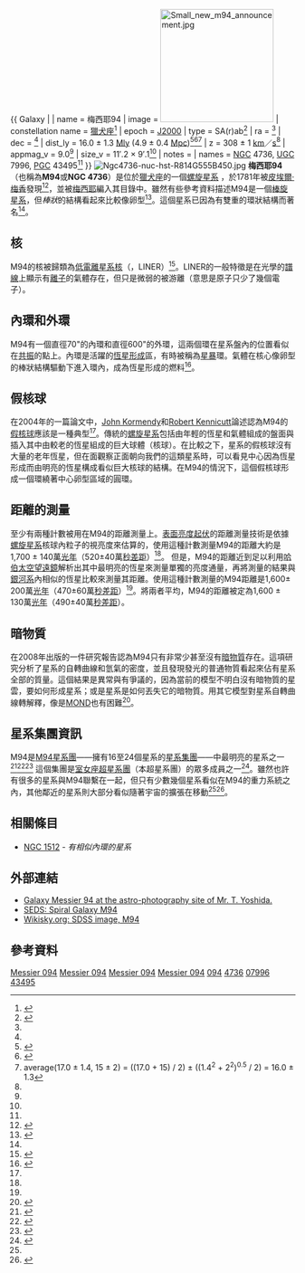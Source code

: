 {{ Galaxy |
| name = 梅西耶94
| image = [[File:Small_new_m94_announcement.jpg|200px]]
| constellation name = [[獵犬座|獵犬座]]<ref name="sinnott1988">{{cite book 
  | author=R. W. Sinnott, editor
  | title= The Complete New General Catalogue and Index Catalogue of Nebulae and Star Clusters by J. L. E. Dreyer
  | year=1988
  | publisher=Sky Publishing Corporation and Cambridge University Press
  | id=ISBN 0-933346-51-4}}</ref>
| epoch = [[J2000|J2000]]
| type = SA(r)ab<ref name="ned">{{cite web
  | title=NASA/IPAC Extragalactic Database
  | work=Results for NGC 4736
  | url=http://nedwww.ipac.caltech.edu/
  | accessdate=2006-11-09
  | archive-date=2018-12-25
  | archive-url=https://web.archive.org/web/20181225045153/http://ned.ipac.caltech.edu/
  | dead-url=no
  }}</ref>
| ra = {{RA|12|50|53.1}}<ref name="ned" />
| dec = {{DEC|+41|07|14}}<ref name="ned" />
| dist_ly = 16.0 ± 1.3 [[光年|Mly]] (4.9 ± 0.4 [[秒差距|Mpc]])<ref name="tonryetal2001">{{cite journal
  | author=J. L. Tonry, A. Dressler, J. P. Blakeslee, E. A. Ajhar, A. B. Fletcher, G. A. Luppino, M. R. Metzger, C. B. Moore
  | title=The SBF Survey of Galaxy Distances. IV. SBF Magnitudes, Colors, and Distances
  | journal=Astrophysical Journal
  | year=2001
  | volume=546
  | issue=2
  | pages=681-693
  | url=http://adsabs.harvard.edu/abs/2001ApJ...546..681T
  | access-date=2008-03-25
  | archive-date=2008-02-14
  | archive-url=https://web.archive.org/web/20080214211129/http://adsabs.harvard.edu/abs/2001ApJ...546..681T
  | dead-url=no
  }}</ref><ref name="karachentsevetal2003">{{cite journal
  | author=I. D. Karachentsev, M. E. Sharina, A. E. Dolphin, E. K. Grebel, D. Geisler, P. Guhathakurta, P. W. Hodge, V. E. Karachentseva, A. Sarajedini, P. Seitzer
  | title=Galaxy flow in the Canes Venatici I cloud
  | journal=Astronomy and Astrophysics
  | year=2003
  | volume=398
  | pages=467-477
  | url=http://adsabs.harvard.edu/abs/2003A&A...398..467K
  | access-date=2021-02-07
  | archive-date=2019-03-23
  | archive-url=https://web.archive.org/web/20190323073705/http://adsabs.harvard.edu/abs/2003A%26A...398..467K
  | dead-url=no
  }}</ref><ref name="averageCalc">average(17.0 ± 1.4, 15 ± 2) = ((17.0 + 15) / 2) ± ((1.4<sup>2</sup> + 2<sup>2</sup>)<sup>0.5</sup> / 2) = 16.0 ± 1.3</ref>
| z = 308 ± 1 [[kilometer|km]]／[[second|s]]<ref name="ned" />
| appmag_v = 9.0<ref name="ned" />
| size_v = 11′.2 × 9′.1<ref name="ned" />
| notes =
| names = [[新星雲星團總表|NGC]] 4736, [[Uppsala_General_Catalogue|UGC]] 7996, [[Principal_Galaxies_Catalogue|PGC]] 43495<ref name="ned" />
}}
{{DisambigNav|M|94}}
[[File:Ngc4736-nuc-hst-R814G555B450.jpg|thumb]]
'''梅西耶94'''（也稱為'''M94'''或'''NGC 4736'''）是位於[[獵犬座|獵犬座]]的一個[[螺旋星系|螺旋星系]] ，於1781年被[[皮埃爾·梅香|皮埃爾·梅香]]發現<ref name="NSOG">{{cite book 
 |last= Kepple
 |first= George Robert
 |coauthors= Glen W. Sanner
 |title= The Night Sky Observer's Guide, Volume 2
 |publisher= Willmann-Bell, Inc.
 |year= 1998
 |id= ISBN 0-943396-60-3
 |pages=51
}}</ref>，並被[[查爾斯·梅西耶|梅西耶]]編入其目錄中。雖然有些參考資料描述M94是一個[[棒旋星系|棒旋星系]]，但''棒狀''的結構看起來比較像卵型<ref name="kormendykennicutt04">{{cite journal
  | author=J. Kormendy, R. C. Kennicutt, Jr.
  | title=Secular Evolution and the Formation of Pseudobulges in Disk Galaxies
  | journal=Annual Reviews of Astronomy and Astrophysics
  | year=2004
  | volume=42
  | pages=603-683
  | url=http://adsabs.harvard.edu/abs/2004ARA&A..42..603K
  | access-date=2021-02-07
  | archive-date=2011-08-11
  | archive-url=https://www.webcitation.org/60r7gML5H?url=http://adsabs.harvard.edu/abs/2004ARA%26A..42..603K
  | dead-url=no
  }}</ref>。這個星系已因為有雙重的環狀結構而著名<ref name="ned" />。

== 核 ==
M94的核被歸類為[[低電離星系核|低電離星系核]]（{{lang|en|Low-ionization nuclear emission-line region}}，LINER）<ref name="hoetal1997">{{cite journal
  | author=L. C. Ho, A. V. Filippenko, W. L. W. Sargent
  | title=A Search for "Dwarf" Seyfert Nuclei. III. Spectroscopic Parameters and Properties of the Host Galaxies
  | journal=Astrophysical Journal Supplement
  | year=1997
  | volume=112
  | pages=315-390
  | url=http://adsabs.harvard.edu/abs/1997ApJS..112..315H
  | access-date=2008-03-25
  | archive-date=2007-03-22
  | archive-url=https://web.archive.org/web/20070322101947/http://adsabs.harvard.edu/abs/1997ApJS..112..315H
  | dead-url=no
  }}</ref>。LINER的一般特徵是在光學的[[譜線|譜線]]上顯示有[[離子|離子]]的氣體存在，但只是微弱的被游離（意思是原子只少了幾個電子）。

== 內環和外環 ==

M94有一個直徑70"的內環和直徑600"的外環，這兩個環在星系盤內的位置看似在[[共振|共振]]的點上。內環是活躍的[[恆星形成|恆星形成]]區，有時被稱為[[星暴|星暴]]環。氣體在核心像卵型的棒狀結構驅動下進入環內，成為恆星形成的燃料<ref name="munoztunonetal04">{{cite journal
  | author=C. Muñoz-Tuñón, N. Caon, J. Aguerri, L. Alfonso
  | title=The Inner Ring of NGC 4736: Star Formation on a Resonant Pattern
  | journal=Astronomical Journal
  | year=2004
  | volume=127
  | pages=58-74
  | url=http://adsabs.harvard.edu/abs/2004AJ....127...58M
  | access-date=2008-03-25
  | archive-date=2019-08-12
  | archive-url=https://web.archive.org/web/20190812074936/http://adsabs.harvard.edu/abs/2004AJ....127...58M
  | dead-url=no
  }}</ref>。

== 假核球 ==
{{main|核球 (星系)}}
在2004年的一篇論文中，[[John_Kormendy|John Kormendy]]和[[Robert_Kennicutt|Robert Kennicutt]]論述認為M94的[[核球_(星系)|假核球]]應該是一種典型<ref name="kormendykennicutt04" />。傳統的[[螺旋星系|螺旋星系]]包括由年輕的恆星和氣體組成的盤面與插入其中由較老的恆星組成的巨大球體（核球）。在比較之下，星系的假核球沒有大量的老年恆星，但在面觀察正面朝向我們的這類星系時，可以看見中心因為恆星形成而由明亮的恆星構成看似巨大核球的結構。在M94的情況下，這個假核球形成一個環繞著中心卵型區域的圓環。

== 距離的測量 ==
至少有兩種計數被用在M94的距離測量上。[[表面亮度起伏|表面亮度起伏]]的距離測量技術是依據[[螺旋星系|螺旋星系]]核球內粒子的視亮度來估算的，使用這種計數測量M94的距離大約是1,700 ± 140萬[[光年|光年]]（520±40萬[[秒差距|秒差距]]）<ref name="tonryetal2001" />。  但是，M94的距離近到足以利用[[哈伯太空望遠鏡|哈伯太空望遠鏡]]解析出其中最明亮的恆星來測量單獨的亮度通量，再將測量的結果與[[銀河系|銀河系]]內相似的恆星比較來測量其距離。使用這種計數測量的M94距離是1,600± 200萬[[光年|光年]]（470±60萬[[秒差距|秒差距]]）<ref name="karachentsevetal2003" />。將兩者平均，M94的距離被定為1,600 ± 130萬[[光年|光年]]（490±40萬[[秒差距|秒差距]]）。

== 暗物質 ==
在2008年出版的一件研究報告認為M94只有非常少甚至沒有[[暗物質|暗物質]]存在。這項研究分析了星系的自轉曲線和氫氣的密度，並且發現發光的普通物質看起來佔有星系全部的質量。這個結果是異常與有爭議的，因為當前的模型不明白沒有暗物質的星雲，要如何形成星系；或是星系是如何丟失它的暗物質。用其它模型對星系自轉曲線轉解釋，像是[[MOND|MOND]]也有困難<ref>{{cite news| url=http://space.newscientist.com/article/dn13280-galaxy-without-dark-matter-puzzles-astronomers.html| title=Galaxy without dark matter puzzles astronomers| date=6 February 2008| publisher=NewScientist.com news service| first=Stephen| last=Battersby| access-date=2008-03-25| archive-url=https://web.archive.org/web/20080319030701/http://space.newscientist.com/article/dn13280-galaxy-without-dark-matter-puzzles-astronomers.html| archive-date=2008-03-19| dead-url=yes}}</ref>。

== 星系集團資訊 ==
M94是[[M94星系團|M94星系團]]——擁有16至24個星系的[[星系集團|星系集團]]——中最明亮的星系之一<ref name="nbg">{{cite book 
  | author=R. B. Tully
  | year=1988
  | title=Nearby Galaxies Catalog
  | edition= 
  | publisher=Cambridge University Press
  | location=Cambridge
  | id=ISBN 0-521-35299-1}}</ref><ref name="garcia1993">{{cite journal
  | author=A. Garcia
  | title=General study of group membership. II - Determination of nearby groups
  | journal=Astronomy and Astrophysics Supplement
  | year=1993
  | volume=100
  | pages=47-90
  | url=http://adsabs.harvard.edu/abs/1993A&AS..100...47G
  | access-date=2021-02-07
  | archive-date=2019-12-13
  | archive-url=https://web.archive.org/web/20191213165818/http://adsabs.harvard.edu/abs/1993A%26AS..100...47G
  | dead-url=no
  }}</ref><ref name="giuricinetal2002">{{cite journal
  | author=G. Giuricin, C. Marinoni, L. Ceriani, A. Pisani
  | title=Nearby Optical Galaxies: Selection of the Sample and Identification of Groups
  | journal=Astrophysical Journal
  | year=2000
  | volume=543
  | pages=178-194
  | url=http://adsabs.harvard.edu/abs/2000ApJ...543..178G
  | access-date=2008-03-25
  | archive-date=2019-01-21
  | archive-url=https://web.archive.org/web/20190121025030/http://adsabs.harvard.edu/abs/2000ApJ...543..178G
  | dead-url=no
  }}</ref> 這個集團是[[室女座超星系團|室女座超星系團]]（本超星系團）的眾多成員之一<ref name="tully1982">{{cite journal
  | author=R. B. Tully
  | title=The Local Supercluster
  | journal=Astrophysical Journal
  | year=1982
  | volume=257
  | pages=389-422
  | url=http://adsabs.harvard.edu/abs/1982ApJ...257..389T
  | access-date=2008-03-25
  | archive-date=2018-09-30
  | archive-url=https://web.archive.org/web/20180930081628/http://adsabs.harvard.edu/abs/1982ApJ...257..389T
  | dead-url=no
  }}</ref>。雖然也許有很多的星系與M94聯繫在一起，但只有少數幾個星系看似在M94的重力系統之內，其他鄰近的星系則大部分看似隨著宇宙的擴張在移動<ref name="karachentsevetal2003" /><ref name="karachentsev2005">{{cite journal
  | author=I. D. Karachentsev
  | title=The Local Group and Other Neighboring Galaxy Groups
  | journal=Astronomical Journal
  | year=2005
  | volume=129
  | pages=178-188
  | url=http://adsabs.harvard.edu/abs/2005AJ....129..178K
  | access-date=2008-03-25
  | archive-date=2008-02-21
  | archive-url=https://web.archive.org/web/20080221004030/http://adsabs.harvard.edu/abs/2005AJ....129..178K
  | dead-url=no
  }}</ref>。

== 相關條目 ==

* [[NGC_1512|NGC 1512]] - ''有相似內環的星系''

== 外部連結 ==

* [http://ryutao.main.jp/english/st2k_m94.html Galaxy Messier 94 at the astro-photography site of Mr. T. Yoshida.] {{Wayback|url=http://ryutao.main.jp/english/st2k_m94.html |date=20100502235034 }}
* [https://web.archive.org/web/20080405065540/http://seds.org/Messier/m/m094.html SEDS: Spiral Galaxy M94]
* [http://www.wikisky.org/?object=M94&img_source=SDSS&zoom=9 Wikisky.org: SDSS image, M94] {{Wayback|url=http://www.wikisky.org/?object=M94&img_source=SDSS&zoom=9 |date=20160306022553 }}

== 參考資料 ==

<div class="references-small"><references/></div>

{{梅西耶天體}}

[[Category:螺旋星系|Messier 094]]
[[Category:棒旋星系|Messier 094]]
[[Category:LINER星系|Messier 094]]
[[Category:M94星系團|Messier 094]]
[[Category:梅西耶天體|094]]
[[Category:獵犬座NGC天体|4736]]
[[Category:UGC天體|07996]]
[[Category:PGC天體|43495]]